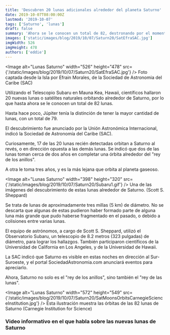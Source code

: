```yaml
---
title: 'Descubren 20 lunas adicionales alrededor del planeta Saturno'
date: 2019-10-07T08:00:00Z
lastmod: '2019-10-07'
tags: ['Saturno', 'lunas']
draft: false
summary: 'Ahora se le conocen un total de 82, destronando por el momento a Júpiter, que tiene 79.'
images: ['static/images/blog/2019/10/07/Saturn20/SatEfraSAC.jpg']
imgWidth: 526
imgHeight: 478
authors: ['eddie']
---
```


<Image
  alt="Lunas Saturno"
  width="526"
  height="478"
  src={'/static/images/blog/2019/10/07/Saturn20/SatEfraSAC.jpg'}
/>
<ImageCaption>
  Foto captada desde la Isla por Efrain Morales, de la Sociedad de Astronomia del Caribe (SAC)
</ImageCaption>

Utilizando el Telescopio Subaru en Mauna Kea, Hawaii, científicos hallaron 20 nuevas lunas o satélites naturales orbitando alrededor de Saturno, por lo que hasta ahora se le conocen un total de 82 lunas.

Hasta hace poco, Júpiter tenía la distinción de tener la mayor cantidad de lunas, con un total de 79.

El descubrimiento fue anunciado por la Unión Astronómica Internacional, indicó la Sociedad de Astronomía del Caribe (SAC).

Curiosamente, 17 de las 20 lunas recién detectadas orbitan a Saturno al revés, o en dirección opuesta a las demás lunas. Se indicó que dos de las lunas toman cerca de dos años en completar una órbita alrededor del "rey de los anillos".

A otra le toma tres años, y es la más lejana que orbita al planeta gaseoso.

<Image
  alt="Lunas Saturno"
  width="398"
  height="320"
  src={'/static/images/blog/2019/10/07/Saturn20/Subaru1.gif'}
/>
<ImageCaption>
  Una de las imágenes del descubrimiento de estas lunas alrededor de Saturno. (Scott S. Sheppard)
</ImageCaption>

Se trata de lunas de aproximadamente tres millas (5 km) de diámetro. No se descarta que algunas de estas pudieron haber formado parte de alguna luna más grande que pudo haberse fragmentado en el pasado, o debido a colisiones entre varias lunas.

El equipo de astrónomos, a cargo de Scott S. Sheppard, utilizó el Observatorio Subaru, un telescopio de 8.2 metros (323 pulgadas) de diámetro, para lograr los hallazgos. También participaron científicos de la Universidad de California en Los Angeles, y de la Universidad de Hawaii.

La SAC indicó que Saturno es visible en estas noches en dirección al Sur-Suroeste, y el portal SociedadAstronomia.com anunciará eventos para apreciarlo.

Ahora, Saturno no solo es el "rey de los anillos", sino también el "rey de las lunas".

<Image
  alt="Lunas Saturno"
  width="572"
  height="549"
  src={'/static/images/blog/2019/10/07/Saturn20/SatMoonsOrbitsCarnegieScienceInstitution.jpg'}
/>
<ImageCaption>
  Esta ilustración muestra las órbitas de las 82 lunas de Saturno (Carnegie Institution for Science)
</ImageCaption>

### Video informativo en el que habla sobre las nuevas lunas de Saturno

<ResponsiveReactPlayer url="https://youtu.be/0dNH-odX4qE" />
